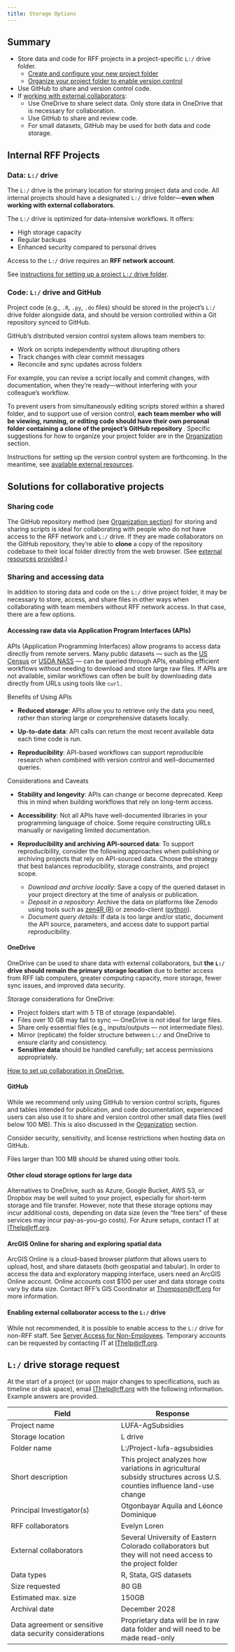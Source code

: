 ```yaml
---
title: Storage Options
---
```


## Summary

* Store data and code for RFF projects in a project-specific `L:/` drive folder. 
  * [Create and configure your new project folder](#L-drive-storage-request) 
  * [Organize your project folder to enable version control](../data-management/organization.qmd) 
* Use GitHub to share and version control code.
* If [working with external collaborators](#collab):
  * Use OneDrive to share select data. Only store data in OneDrive that is necessary for collaboration.
  * Use GitHub to share and review code.
  * For small datasets, GitHub may be used for both data and code storage.

## Internal RFF Projects

### Data: `L:/` drive

The `L:/` drive is the primary location for storing project data and code.
All internal projects should have a designated `L:/` drive folder—**even when working with external collaborators**.

The `L:/` drive is optimized for data-intensive workflows. It offers:

* High storage capacity
* Regular backups
* Enhanced security compared to personal drives

Access to the `L:/` drive requires an **RFF network account**.

See [instructions for setting up a project `L:/` drive folder](#L-drive-storage-request).


### Code: `L:/` drive and GitHub

Project code (e.g., `.R`, `.py`, `.do` files) should be stored in the project's `L:/` drive folder alongside data, and should be version controlled within a Git repository synced to GitHub.

GitHub’s distributed version control system allows team members to:

* Work on scripts independently without disrupting others
* Track changes with clear commit messages
* Reconcile and sync updates across folders

For example, you can revise a script locally and commit changes, with documentation, when they’re ready—without interfering with your colleague's workflow.

To prevent users from simultaneously editing scripts stored within a shared folder, and to support use of version control, **each team member who will be viewing, running, or editing code should have their own personal folder containing a clone of the project's GitHub repository **. Specific suggestions for how to organize your project folder are in the [Organization](../data-management/organization.qmd#sec-directory-structure) section.

Instructions for setting up the version control system are forthcoming. In the meantime, see [available external  resources](../version-control/index.qmd).


## Solutions for collaborative projects {#collab}

### Sharing code

The GitHub repository method (see [Organization section](../data-management/organization.qmd#repos-folder)) for storing and sharing scripts is ideal for collaborating with people who do not have access to the RFF network and `L:/` drive. If they are made collaborators on the GitHub repository, they're able to **clone** a copy of the repository codebase to their local folder directly from the web browser. (See [external resources provided](../version-control/index.qmd).)

### Sharing and accessing data

In addition to storing data and code on the `L:/` drive project folder, it may be necessary to store, access, and share files in other ways when collaborating with team members without RFF network access. In that case, there are a few options.

#### Accessing raw data via Application Program Interfaces (APIs){#apis}

APIs (Application Programming Interfaces) allow programs to access data directly from remote servers. Many public datasets — such as the [US Census](https://www.census.gov/data/developers/data-sets.html) or [USDA NASS](https://www.nass.usda.gov/developer/index.php) — can be queried through APIs, enabling efficient workflows without needing to download and store large raw files. If APIs are not available, similar workflows can often be built by downloading data directly from URLs using tools like `curl.`

Benefits of Using APIs

- **Reduced storage**: APIs allow you to retrieve only the data you need, rather than storing large or comprehensive datasets locally.

- **Up-to-date data**: API calls can return the most recent available data each time code is run.

- **Reproducibility**: API-based workflows can support reproducible research when combined with version control and well-documented queries.

Considerations and Caveats

- **Stability and longevity**: APIs can change or become deprecated. Keep this in mind when building workflows that rely on long-term access.

- **Accessibility**: Not all APIs have well-documented libraries in your programming language of choice. Some require constructing URLs manually or navigating limited documentation.

- **Reproducibility and archiving API-sourced data**: To support reproducibility, consider the following approaches when publishing or archiving projects that rely on API-sourced data. Choose the strategy that best balances reproducibility, storage constraints, and project scope.
  - *Download and archive locally*: Save a copy of the queried dataset in your project directory at the time of analysis or publication.
  - *Deposit in a repository*: Archive the data on platforms like Zenodo using tools such as [zen4R (R)](https://cran.r-project.org/web/packages/zen4R/zen4R.pdf) or zenodo-client ([python](https://pypi.org/project/zenodo-client/)).
  - *Document query details*: If data is too large and/or static, document the API source, parameters, and access date to support partial reproducibility.

#### OneDrive

OneDrive can be used to share data with external collaborators, but **the `L:/` drive should remain the primary storage location** due to better access from RFF lab computers, greater computing capacity, more storage, fewer sync issues, and improved data security. 

Storage considerations for OneDrive:

* Project folders start with 5 TB of storage (expandable). 
* Files over 10 GB may fail to sync — OneDrive is not ideal for large files.
* Share only essential files (e.g., inputs/outputs — not intermediate files).
* Mirror (replicate) the folder structure between `L:/` and OneDrive to ensure clarity and consistency.
* **Sensitive data** should be handled carefully; set access permissions appropriately. 

[How to set up collaboration in OneDrive.](https://support.microsoft.com/en-us/office/collaborate-in-onedrive-d8a2a19a-e306-4ca5-9b00-19b0e96890d6)

#### GitHub

While we recommend only using GitHub to version control scripts, figures and tables intended for publication, and code documentation, experienced users can also use it to share and version control other small data files (well below 100 MB). This is also discussed in the [Organization](../data-management/organization.qmd#sec-directory-structure) section.

Consider security, sensitivity, and license restrictions when hosting data on GitHub.

Files larger than 100 MB should be shared using other tools.

#### Other cloud storage options for large data

Alternatives to OneDrive, such as Azure, Google Bucket, AWS S3, or Dropbox may be well suited to your project, especially for short-term storage and file transfer. However, note that these storage options may incur additional costs, depending on data size (even the "free tiers" of these services may incur pay-as-you-go costs).
For Azure setups, contact IT at [IThelp@rff.org](mailto:ithelp@rff.org). 

#### ArcGIS Online for sharing and exploring spatial data

ArcGIS Online is a cloud-based browser platform that allows users to upload, host, and share datasets (both geospatial and tabular).
In order to access the data and exploratory mapping interface, users need an ArcGIS Online account.
Online accounts cost $100 per user and data storage costs vary by data size.
Contact RFF's GIS Coordinator at [Thompson@rff.org](mailto:thompson@rff.org) for more information.

#### Enabling external collaborator access to the `L:/` drive

While not recommended, it is possible to enable access to the `L:/` drive for non-RFF staff. See [Server Access for Non-Employees](https://my.rff.org/it/server-access-for-non-employees/).
Temporary accounts can be requested by contacting IT at [IThelp@rff.org](mailto:ithelp@rff.org). 

## `L:/` drive storage request {#L-drive-storage-request}
At the start of a project (or upon major changes to specifications, such as timeline or disk space), email [IThelp@rff.org](mailto:ithelp@rff.org) with the following information. Example answers are provided.

| Field | Response |
| --- | --- |
| Project name | LUFA-AgSubsidies |
| Storage location | L drive |
| Folder name | L:/Project-lufa-agsubsidies |
| Short description | This project analyzes how variations in agricultural subsidy structures across U.S. counties influence land-use change |
| Principal Investigator(s) | Otgonbayar Aquila and Léonce Dominique |
| RFF collaborators  | Evelyn Loren |
| External collaborators | Several University of Eastern Colorado collaborators but they will not need access to the project folder |
| Data types | R, Stata, GIS datasets |
| Size requested | 80 GB |
| Estimated max. size | 150GB |
| Archival date | December 2028 |
| Data agreement or sensitive data security considerations | Proprietary data will be in raw data folder and will need to be made read-only |
